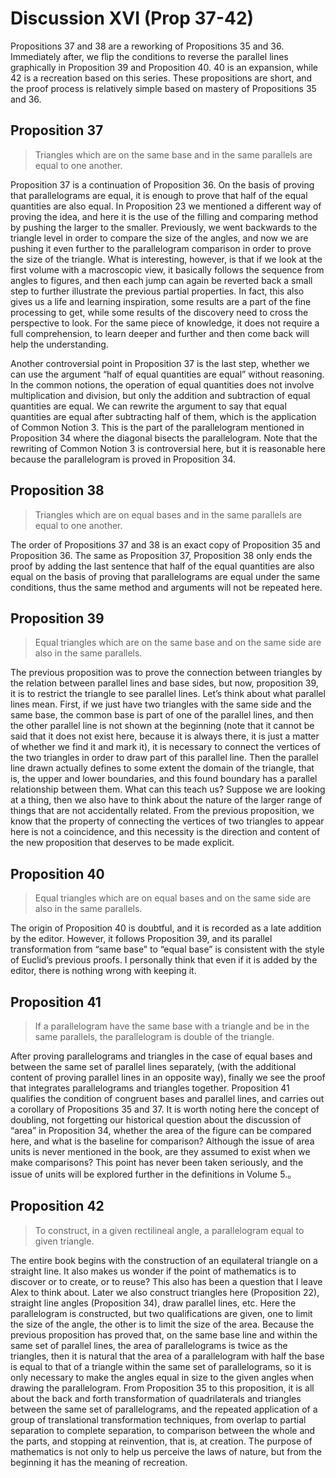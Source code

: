 # Discussion XVI  (Prop 37-42)

Propositions 37 and 38 are a reworking of Propositions 35 and 36. Immediately after, we flip the conditions to reverse the parallel lines graphically in Proposition 39 and Proposition 40. 40 is an expansion, while 42 is a recreation based on this series. These propositions are short, and the proof process is relatively simple based on mastery of Propositions 35 and 36.

## Proposition 37
>Triangles which are on the same base and in the same parallels are equal to one another.

Proposition 37 is a continuation of Proposition 36. On the basis of proving that parallelograms are equal, it is enough to prove that half of the equal quantities are also equal. In Proposition 23 we mentioned a different way of proving the idea, and here it is the use of the filling and comparing method by pushing the larger to the smaller. Previously, we went backwards to the triangle level in order to compare the size of the angles, and now we are pushing it even further to the parallelogram comparison in order to prove the size of the triangle. What is interesting, however, is that if we look at the first volume with a macroscopic view, it basically follows the sequence from angles to figures, and then each jump can again be reverted back a small step to further illustrate the previous partial properties. In fact, this also gives us a life and learning inspiration, some results are a part of the fine processing to get, while some results of the discovery need to cross the perspective to look. For the same piece of knowledge, it does not require a full comprehension, to learn deeper and further and then come back will help the understanding. 

Another controversial point in Proposition 37 is the last step, whether we can use the argument "half of equal quantities are equal" without reasoning. In the common notions, the operation of equal quantities does not involve multiplication and division, but only the addition and subtraction of equal quantities are equal. We can rewrite the argument to say that equal quantities are equal after subtracting half of them, which is the application of Common Notion 3. This is the part of the parallelogram mentioned in Proposition 34 where the diagonal bisects the parallelogram. Note that the rewriting of Common Notion 3 is controversial here, but it is reasonable here because the parallelogram is proved in Proposition 34.

## Proposition 38
>Triangles which are on equal bases and in the same parallels are equal to one another.

The order of Propositions 37 and 38 is an exact copy of Proposition 35 and Proposition 36. The same as Proposition 37, Proposition 38 only ends the proof by adding the last sentence that half of the equal quantities are also equal on the basis of proving that parallelograms are equal under the same conditions, thus the same method and arguments will not be repeated here.

## Proposition 39
>Equal triangles which are on the same base and on the same side are also in the same parallels.

The previous proposition was to prove the connection between triangles by the relation between parallel lines and base sides, but now, proposition 39, it is to restrict the triangle to see parallel lines. Let's think about what parallel lines mean. First, if we just have two triangles with the same side and the same base, the common base is part of one of the parallel lines, and then the other parallel line is not shown at the beginning (note that it cannot be said that it does not exist here, because it is always there, it is just a matter of whether we find it and mark it), it is necessary to connect the vertices of the two triangles in order to draw part of this parallel line. Then the parallel line drawn actually defines to some extent the domain of the triangle, that is, the upper and lower boundaries, and this found boundary has a parallel relationship between them. What can this teach us? Suppose we are looking at a thing, then we also have to think about the nature of the larger range of things that are not accidentally related. From the previous proposition, we know that the property of connecting the vertices of two triangles to appear here is not a coincidence, and this necessity is the direction and content of the new proposition that deserves to be made explicit.

## Proposition 40
>Equal triangles which are on equal bases and on the same side are also in the
same parallels.

The origin of Proposition 40 is doubtful, and it is recorded as a late addition by the editor. However, it follows Proposition 39, and its parallel transformation from "same base" to "equal base" is consistent with the style of Euclid's previous proofs. I personally think that even if it is added by the editor, there is nothing wrong with keeping it.

## Proposition 41
>If a parallelogram have the same base with a triangle and be in the same parallels, the parallelogram is double of the triangle.

After proving parallelograms and triangles in the case of equal bases and between the same set of parallel lines separately, (with the additional content of proving parallel lines in an opposite way), finally we see the proof that integrates parallelograms and triangles together. Proposition 41 qualifies the condition of congruent bases and parallel lines, and carries out a corollary of Propositions 35 and 37. It is worth noting here the concept of doubling, not forgetting our historical question about the discussion of "area" in Proposition 34, whether the area of the figure can be compared here, and what is the baseline for comparison? Although the issue of area units is never mentioned in the book, are they assumed to exist when we make comparisons? This point has never been taken seriously, and the issue of units will be explored further in the definitions in Volume 5.。

## Proposition 42
>To construct, in a given rectilineal angle, a parallelogram equal to given triangle.

The entire book begins with the construction of an equilateral triangle on a straight line. It also makes us wonder if the point of mathematics is to discover or to create, or to reuse? This also has been a question that I leave Alex to think about. Later we also construct triangles here (Proposition 22), straight line angles (Proposition 34), draw parallel lines, etc. Here the parallelogram is constructed, but two qualifications are given, one to limit the size of the angle, the other is to limit the size of the area. Because the previous proposition has proved that, on the same base line and within the same set of parallel lines, the area of parallelograms is twice as the triangles, then it is natural that the area of a parallelogram with half the base is equal to that of a triangle within the same set of parallelograms, so it is only necessary to make the angles equal in size to the given angles when drawing the parallelogram. From Proposition 35 to this proposition, it is all about the back and forth transformation of quadrilaterals and triangles between the same set of parallelograms, and the repeated application of a group of translational transformation techniques, from overlap to partial separation to complete separation, to comparison between the whole and the parts, and stopping at reinvention, that is, at creation. The purpose of mathematics is not only to help us perceive the laws of nature, but from the beginning it has the meaning of recreation.

